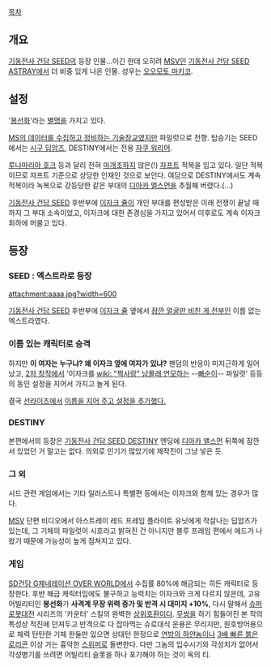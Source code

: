 [[목차]]
== 개요 ==
[[기동전사 건담 SEED]]의 등장 인물...이긴 한데 오히려 [[MSV]]인 [[기동전사 건담 SEED ASTRAY]]에서 더 비중 있게 나온 인물. 성우는 [[오오모토 마키코]].

== 설정 ==
'[[봉선화]]'라는 [[별명]]을 가지고 있다.

[[올리버 마이|MS의 데이터를 수집하고 정비하는 기술장교]]였지만 파일럿으로 전향. 탑승기는 SEED에서는 [[시구 딥암즈]], DESTINY에서는 전용 [[자쿠 워리어]].

[[루나마리아 호크]] 등과 달리 전혀 [[마개조]]하지 않은(!) [[자프트]] 적복을 입고 있다. 일단 적복이므로 자프트 기준으로 상당한 인재인 것으로 보인다. 여담으로 DESTINY에서도 계속 적복이라 녹복으로 강등당한 같은 부대의 [[디아카 앨스먼]]을 추월해 버렸다.(...)

[[기동전사 건담 SEED]] 후반부에 [[이자크 쥴]]이 개인 부대를 편성받은 이래 전쟁이 끝날 때까지 그 부대 소속이었고, 이자크에 대한 존경심을 가지고 있어서 이후로도 계속 이자크 휘하에 머물고 있다.

== 등장 ==
=== SEED : 엑스트라로 등장 ===
attachment:aaaa.jpg?width=600

[[기동전사 건담 SEED]] 후반부에 [[이자크 쥴]] 옆에서 [[케르게렌코|잠깐 얼굴만 비친 게 전부]]인 이름 없는 엑스트라였다.

=== 이름 있는 캐릭터로 승격 ===
하지만 '''이 여자는 누구냐? 왜 이자크 옆에 여자가 있냐?''' 팬덤의 반응이 미지근하게 일어났고, [[2차 창작]]에서 '이자크를 [[wiki: "짝사랑" 남몰래 연모]]하는 --[[빠순이]]-- 파일럿' 등등의 동인 설정을 지어서 가지고 놀게 된다.

결국 [[선라이즈]]에서 [[마츠모토 마야|이름을 지어 주고 설정을 추가했다.]]

=== DESTINY ===
본편에서의 등장은 [[기동전사 건담 SEED DESTINY]] 엔딩에 [[디아카 앨스먼]] 뒤쪽에 잠깐 서 있었던 거 말고는 없다. 의외로 인기가 많았기에 제작진이 그냥 넣은 듯.

=== 그 외 ===
시드 관련 게임에서는  기타 일러스트나 특별편 등에서는 이자크와 함께 있는 경우가 많다.

[[MSV]] 단편 비디오에서 아스트레이 레드 프레임 플라이트 유닛에게 작살나는 딥암즈가 있는데, 그 기체의 파일럿이 시호라고 밝혀진 건 아니지만 블루 프레임 편에서 에드가 나왔기 때문에 가능성이 높게 점쳐지고 있다.

=== 게임 ===
[[SD건담 G제네레이션 OVER WORLD]]에서 수집률 80%에 해금되는 히든 캐릭터로 등장한다. 후반 해금 캐릭터임에도 불구하고 능력치는 이자크와 크게 다르지 않은데, 고유 어빌리티인 '''봉선화'''가 '''사격계 무장 위력 증가 및 반격 시 대미지 +10%''', 다시 말해서 [[슈퍼로봇대전]] 시리즈의 '카운터' 스킬의 완벽한 [[상위호환]]이다. [[무쌍]]을 하기 힘들어진 본 작의 특성상 적진에 던져두고 반격으로 다 잡아먹는 슈로대식 운용은 무리지만, 원호방어용으로 체력 탄탄한 기체 한둘만 있으면 상대턴 한정으로 [[아무로 레이|연방의 하얀놈]]이나 [[샤아 아즈나블|3배 빠른 붉은 로리콘]] 이상 가는 흉악한 [[스위퍼]]로 돌변한다. 다만 그놈의 입수시기와 각성치가 없어서 각성병기를 쓰려면 어빌리티 슬롯을 하나 포기해야 하는 것이 옥의 티.
